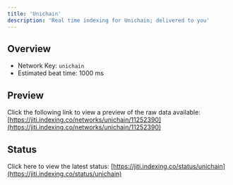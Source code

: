 ```yaml
---
title: 'Unichain'
description: 'Real time indexing for Unichain; delivered to you'
---
```


## Overview
- Network Key: `unichain`
- Estimated beat time: 1000 ms

## Preview
Click the following link to view a preview of the raw data available: [https://jiti.indexing.co/networks/unichain/11252390](https://jiti.indexing.co/networks/unichain/11252390)

## Status
Click here to view the latest status: [https://jiti.indexing.co/status/unichain](https://jiti.indexing.co/status/unichain)
